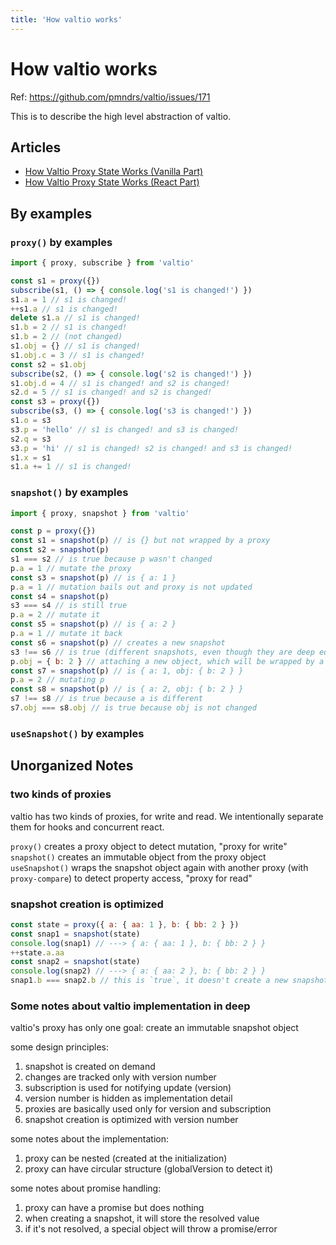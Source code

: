 ```yaml
---
title: 'How valtio works'
---
```


# How valtio works

Ref: https://github.com/pmndrs/valtio/issues/171

This is to describe the high level abstraction of valtio.

## Articles

- [How Valtio Proxy State Works (Vanilla Part)](https://blog.axlight.com/posts/how-valtio-proxy-state-works-vanilla-part/)
- [How Valtio Proxy State Works (React Part)](https://blog.axlight.com/posts/how-valtio-proxy-state-works-react-part/)

## By examples

### `proxy()` by examples

```js
import { proxy, subscribe } from 'valtio'

const s1 = proxy({})
subscribe(s1, () => { console.log('s1 is changed!') })
s1.a = 1 // s1 is changed!
++s1.a // s1 is changed!
delete s1.a // s1 is changed!
s1.b = 2 // s1 is changed!
s1.b = 2 // (not changed)
s1.obj = {} // s1 is changed!
s1.obj.c = 3 // s1 is changed!
const s2 = s1.obj
subscribe(s2, () => { console.log('s2 is changed!') })
s1.obj.d = 4 // s1 is changed! and s2 is changed!
s2.d = 5 // s1 is changed! and s2 is changed!
const s3 = proxy({})
subscribe(s3, () => { console.log('s3 is changed!') })
s1.o = s3
s3.p = 'hello' // s1 is changed! and s3 is changed!
s2.q = s3
s3.p = 'hi' // s1 is changed! s2 is changed! and s3 is changed!
s1.x = s1
s1.a += 1 // s1 is changed!
```

### `snapshot()` by examples

```js
import { proxy, snapshot } from 'valtio'

const p = proxy({})
const s1 = snapshot(p) // is {} but not wrapped by a proxy
const s2 = snapshot(p)
s1 === s2 // is true because p wasn't changed
p.a = 1 // mutate the proxy
const s3 = snapshot(p) // is { a: 1 }
p.a = 1 // mutation bails out and proxy is not updated
const s4 = snapshot(p)
s3 === s4 // is still true
p.a = 2 // mutate it
const s5 = snapshot(p) // is { a: 2 }
p.a = 1 // mutate it back
const s6 = snapshot(p) // creates a new snapshot
s3 !== s6 // is true (different snapshots, even though they are deep equal)
p.obj = { b: 2 } // attaching a new object, which will be wrapped by a proxy
const s7 = snapshot(p) // is { a: 1, obj: { b: 2 } }
p.a = 2 // mutating p
const s8 = snapshot(p) // is { a: 2, obj: { b: 2 } }
s7 !== s8 // is true because a is different
s7.obj === s8.obj // is true because obj is not changed
```

### `useSnapshot()` by examples

## Unorganized Notes

### two kinds of proxies

valtio has two kinds of proxies, for write and read. We intentionally separate them for hooks and concurrent react.

`proxy()` creates a proxy object to detect mutation, "proxy for write"
`snapshot()` creates an immutable object from the proxy object
`useSnapshot()` wraps the snapshot object again with another proxy (with `proxy-compare`) to detect property access, "proxy for read"

### snapshot creation is optimized

```js
const state = proxy({ a: { aa: 1 }, b: { bb: 2 } })
const snap1 = snapshot(state)
console.log(snap1) // ---> { a: { aa: 1 }, b: { bb: 2 } }
++state.a.aa
const snap2 = snapshot(state)
console.log(snap2) // ---> { a: { aa: 2 }, b: { bb: 2 } }
snap1.b === snap2.b // this is `true`, it doesn't create a new snapshot because no properties are changed.
```

### Some notes about valtio implementation in deep

valtio's proxy has only one goal: create an immutable snapshot object

some design principles:

1. snapshot is created on demand
2. changes are tracked only with version number
3. subscription is used for notifying update (version)
4. version number is hidden as implementation detail
5. proxies are basically used only for version and subscription
6. snapshot creation is optimized with version number

some notes about the implementation:

1. proxy can be nested (created at the initialization)
2. proxy can have circular structure (globalVersion to detect it)

some notes about promise handling:

1. proxy can have a promise but does nothing
2. when creating a snapshot, it will store the resolved value
3. if it's not resolved, a special object will throw a promise/error
